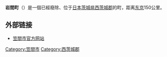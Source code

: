 {{expand|time=2018-10-11T11:06:29+00:00}}
{{Notability Unreferenced |time=2013-08-18T05:26:53+00:00}}
{{日本町村 (廢除)
| 自治體名 = 岩間
| 町村 = 町
| 日文原名 = -{岩間町}-
| 平假名 = いわままち
| 羅馬字拼音 = Iwama-chō
| 地圖 = [[File:Map.Iwama-Town.Ibaraki.PNG|thumb]]
| 廢除時間 = 2006年3月19日
| 廢除理由 = [[新設合併|新設合併]]
| 廢除時處置 = 笠間市、[[友部町|友部町]]、'''岩間町''' → [[笠間市|笠間市]]
| 現在自治體 = 笠間市
| 都道府縣 = 茨城縣
| 支廳 = 
| 郡 =西茨城郡
| 編號 = 08322-4
| 自治體 = 
| 面積 = 49.93
| 邊界未定 = 
| 人口 = 16,298人
| 人口密度 = 
| 統計時間 = 2006年3月1日
| 經度 = 北緯36度20分42秒
| 緯度 = 東經140度18分15.1秒
| 町村章 = 
| 町村章說明 = 
| 樹 = [[鈴蘭|鈴蘭]]
| 花 = [[櫻花|櫻花]]
| 鳥 = 
| 其他象徵物 = 
| 其他象徵 = 
| 郵遞區號 = 319-0294
| 所在地 = 茨城縣西茨城郡岩間町大字下鄉5140
| 電話號碼 = 
| 外部連結 = http://web.archive.org/web/*/http://www.town.iwama.ibaraki.jp/ 
| 註記 = 
|}}
'''岩間町'''（{{jpn|j=岩間町|hg=いわままち|rm=Iwama machi|f=y}}）是一個已經廢除、位于[[日本|日本]][[茨城縣|茨城県]][[西茨城郡|西茨城郡]]的町，距离[[东京|东京]]150公里。

== 外部链接 ==
* [http://www.city.kasama.lg.jp/ 笠間市官方网站] {{Wayback|url=http://www.city.kasama.lg.jp/ |date=20210226205435 }}

[[Category:笠間市|Category:笠間市]]
[[Category:西茨城郡|Category:西茨城郡]]
{{日本地理小作品}}